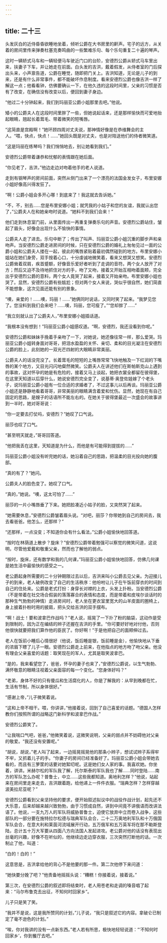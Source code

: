 ```yaml
---
---
---
```

title: 二十三
---



头发灰白的近侍昏昏欲睡地坐着，倾听公爵在大书房里的鼾声。宅子的远方，从关着的房间里传来弹奏杜塞克奏鸣曲的一些繁难乐句、每个乐句重复二十遍的琴声。

这时一辆轿式马车和一辆轻便马车驶近门口的台阶，安德烈公爵从轿式马车里出来，扶妻子下车，并让她走在前面。白头发的吉洪，戴着假发，从侍者室的门后探出头来，小声禀告道，公爵在睡觉，随即把门关上。吉洪知道，无论是儿子的到来，还是有什么非常事件，都不能破坏作息制度。看来安德烈公爵也像吉洪一样了解这一点；他看看钟，仿佛要确认一下，在他久违的这段时间里，父亲的习惯是否有了改变，在确信没有改变以后，便回到妻子身边。

“他过二十分钟起来，我们到玛丽亚公爵小姐那里去吧。”他说。

矮小的公爵夫人在这段时间里胖了一些，但她说起话来，还是那样愉快而可爱地抬起眼睛，翘起长着茸毛、带着微笑的短嘴唇。

“这简直是宫殿啊！”她环顾四周对丈夫说，那神情好像是在恭维舞会的主人。“喂，快点，快点！……”她回头既是对丈夫，也是对陪送他们的侍者微笑道。

“这是玛丽在练琴吗？我们悄悄地去，别让她看到我们。”

安德烈公爵带着谦恭和忧郁的表情跟在她后面。

“你见老了，吉洪，”他边走边对吻着他手的老人说道。

走到有钢琴声的房间前面，突然从侧门出来了一个漂亮的法国金发女子，布里安娜小姐好像高兴得发狂了。

“啊！公爵小姐会多开心哪！到底来了！我这就去告诉她。”

“不，不，别去……您是布里安娜小姐；就凭我的小姑子和您的友谊，我就认出您了，”公爵夫人在和她亲吻时说道。“她料不到我们会来！”

他们走到休息室门前，从里面传出一再重复弹奏乐句的声音。安德烈公爵站住，皱起了眉头，好像会出现什么不愉快的事情。

公爵夫人走了进去。乐句中断了；传出了叫声、玛丽亚公爵小姐沉重的脚步声和亲吻声。当安德烈公爵走进房间的时候，只在安德烈公爵的婚礼上匆匆见过一面的公爵小姐和公爵夫人搂在一起，彼此的嘴唇紧贴着最初偶然碰到的地方。布里安娜小姐站在她们身旁，双手按着心口，十分虔诚地微笑着，看来又想哭又想笑。安德烈公爵耸着双肩，疾首蹙额，好像音乐爱好者听到了走调的音符。两个女人放开了对方；然后又迫不及待地抓住对方的手，吻了又吻，接着又开始互相吻着面颊，完全出乎安德烈公爵的意料，两个女人竟哭了起来，接着又开始亲吻。布里安娜小姐也哭了。显然，安德烈公爵有些尴尬；但对两个女人来说，哭似乎很自然，她们简直不能想象，这次见面还能有别的景象。

“噢，亲爱的！……噢，玛丽！……”她俩同时说话，又同时笑了起来。“我梦见您了。您没料到我们会来吧？……噢，玛丽，您可瘦了。”“您却胖了……”

“我立刻就认出了公爵夫人，”布里安娜小姐插话道。

“我根本没有想到！”玛丽亚公爵小姐感叹道。“啊，安德烈，我还没看到你呢。”

安德烈公爵和妹妹手挽着手亲吻了一下，对她说，她还像往常一样，那么爱哭。玛丽亚公爵小姐转身面对哥哥，把泪水盈盈的关怀、亲切、柔和的目光凝注在安德烈公爵的脸上，此刻她的一双光芒四射的大眼睛非常美丽。

公爵夫人的话没完没了。长着茸毛的短短的上嘴唇常常飞快地触及一下红润的下嘴唇的某个地方，又目光闪闪地粲然微笑。公爵夫人在讲述他们在斯帕斯克山上遇到的事故，这对怀孕的她是有危险的，接着又马上谈起，她把衣裳全都留在彼得堡，在这里天知道以后穿什么，她说安德烈完全变了，说基蒂·奥登佐娃嫁了个老头子，说玛丽亚公爵小姐有一位合适的求婚者了，不过这事儿以后再谈。玛丽亚公爵小姐还是静静地看着哥哥，非常美丽的眼睛满含着爱和忧伤。显然，她现在有自己固定的思路，是嫂子的话语所不能左右的。在她关于彼得堡最近一次盛会的故事讲到一半时，她对哥哥说：

“你一定要去打仗吗，安德烈？”她叹了口气说。

丽莎也叹了口气。

“甚至明天就走，”哥哥回答道。

“他把我丢在这里，天知道是为什么，而他是有可能得到提拔的……”

玛丽亚公爵小姐没有听完她的话，她沿着自己的思路，把温柔的目光投向她的腹部。

“真的有了？”她问。

公爵夫人的脸色变了。她叹了口气。

“真的，”她说。“噢，这太可怕了……”

丽莎的一片小嘴唇垂了下来。她把脸凑近小姑子的脸，又突然哭了起来。

“她需要休息，”安德烈公爵皱着眉头说。“对吧，丽莎？你带她到自己的房间去，我去看爸爸。他怎么，还那样？”

“还那样，一点没变；不知道你会有什么看法，”公爵小姐愉快地回答道。

“按时在林荫道上散步？旋床？”安德烈公爵带着勉强可以察觉的微笑问道，这说明，尽管他爱戴和敬重父亲，然而也了解他的弱点。

“按时，旋床，还有数学和我的几何课，”玛丽亚公爵小姐愉快地回答，仿佛几何课是她生活中最愉快的感受之一。

老公爵起身所需要的二十分钟期限过去以后，吉洪来叫小公爵去见父亲。为迎接儿子的到来，老人破例改变了自己的生活秩序：他吩咐让儿子在午饭前穿衣的时间到自己的住处来。公爵是老式打扮：身穿长对襟的上衣，头发上扑粉。当安德烈公爵（不是带着在社交场合假装的落落寡合的表情和态度，而是带着和皮埃尔谈话时的那种生气勃勃的神情）走进房间时，老人坐在更衣室里宽大的山羊皮面的圈椅上，身上披着扑粉时用的披肩，把头交给吉洪的双手摆布。

“啊！战士！要和波拿巴作战吗？”老人说，摇晃了一下扑了粉的脑袋，这动作是受到限制的，因为正在编结的辫子还握在吉洪的手里。“你可要好好地对付他，否则他很快就要把我们算作他的臣民了。你好啊！”于是他把自己的面颊伸过去。

老人在饭前小睡后心情很好（他说，饭后睡是银，饭前睡是金），他愉快地从下垂的浓眉下瞟了儿子一眼。安德烈公爵走上前来，在他指点的地方吻了吻父亲。他没有理会父亲喜爱的话题：取笑现在的军人，尤其是取笑波拿巴。

“是的，我来看望您了，爸爸，怀孕的妻子也来了，”安德烈公爵说，以生气勃勃、满怀敬意的眼睛注视着父亲面容的每一个变化。“您身体好吗？”

“老弟，身体不好的只有傻瓜和生活腐化的人，你是了解我的：从早到晚都在忙，生活有节制，所以身体很好。”

“感谢上帝，”儿子微笑着说。

“这和上帝不相干。喂，你讲讲，”他接着说，回到了自己喜爱的话题。“德国人怎样教你们按照所谓的战略这门新科学和波拿巴作战。”

安德烈公爵笑了。

“让我喘口气吧，爸爸，”他微笑着说，这微笑说明，父亲的弱点并不妨碍他对父亲的敬爱。“我还没有安置呢。”

“胡说，胡说，”老人叫了起来，一边摇晃摇晃他的那条小辫子，想试试辫子系得牢不牢，又抓着儿子的手。“你妻子的房间已经准备好了。玛丽亚公爵小姐会带她去看的，而且有三箩筐的话要对她絮叨呢。这是她们女人家的事。我喜欢她。你坐着，讲讲。米赫尔松的军队我了解，托尔斯泰的军队我也了解……同时登陆……南方的军队怎么办呢？普鲁士，中立……这些我都知道。奥地利怎样？”他说，站起来在房间里走来走去，吉洪跟着跑，给他递上一件件衣服。“瑞典怎样？怎样穿越波美拉尼亚呢？”

安德烈公爵看到父亲坚持他的要求，便开始叙述拟议中的战役作战计划，起先还不大乐意，后来却越来越兴致勃勃，由于习惯成自然，讲到中间竟不讲俄语而改讲法语了。他说，一支九万人的军队将威胁普鲁士，迫使它放弃中立而卷入战争，这些部队的一部分要在施特拉尔松德与瑞典军队会合，二十二万奥地利军队和十万俄国军队会合，在意大利和莱茵河流域展开行动，五万俄军和五万英军将在那不勒斯登陆，总计五十万大军要从四面八方向法国人发起进攻。老公爵对他的话没有表现出丝毫的兴趣，好像不在听似的，他继续边走边穿衣服，三次突然打断他的话。一次制止了他，叫道：

“白的！白的！”

这意思是，吉洪拿给他的背心不是他要的那一件。第二次他停下来问道：

“她快要分娩了吧？”他责备地摇摇头说：“糟糕！你接着说，接着说。”

第三次，在安德烈公爵的叙述即将结束时，老人用苍老和走调的嗓音唱了起来：“马尔布鲁克去出征，不知何时回家乡”。

儿子只是笑了笑。

“我并不是说，这是我所赞同的计划，”儿子说，“我只是叙述它的内容。拿破仑已制定了毫不逊色的计划。”

“唉，你对我讲的没有一点新东西。”老人若有所思，极快地轻轻说道：“‘不知何时回家乡’，你到餐厅去吧。”